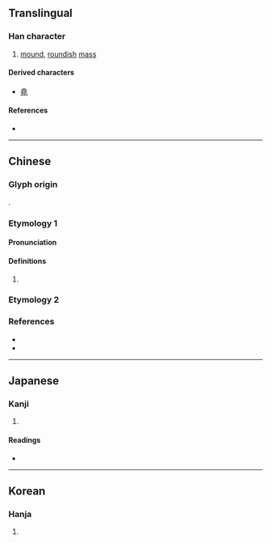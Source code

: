 {{also|壵}}
{{character info/new}}

==Translingual==

===Han character===
{{Han char|rn=32|rad=土|as=06|sn=9|four=40114|canj=GGG|ids=⿱土⿰土土}}

# [[mound]], [[roundish]] [[mass]]

====Derived characters====
* [[堯]]

====References====
* {{Han ref|kx=0228.070|dkj=05047|hdz=10437.010|uh=579A|ud=22426|bh=CE5D|bd=52829}}

----

==Chinese==
{{zh-forms}}

===Glyph origin===
{{Han etym}}
{{zh-etym-triple|土|earth; dirt}}.

===Etymology 1===

====Pronunciation====
{{zh-pron
|m=yáo
|c=jiu1,jiu4
|mc=y
|oc=y
|ma=
|cat=n
}}

====Definitions====
{{zh-hanzi}}

# {{rfdef|zh}}

===Etymology 2===
{{zh-see|堯}}

===References===
* {{R:twedu|C01653}}
* {{R:twedu|A00786-028-1}}

----

==Japanese==

===Kanji===
{{ja-kanji|grade=|rs=土06}}

# {{rfdef|ja|sort=土06}}

====Readings====
* {{ja-readings|on=[[げう]] (geu)|kun=}}

----

==Korean==

===Hanja===
{{ko-hanja|hangeul=요|eumhun=|rv=yo|mr=yo|y=yo}}

# {{rfdef|ko|sort=土06}}